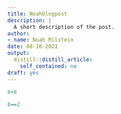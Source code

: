 ```yaml
---
title: Noahblogpost
description: |
  A short description of the post.
author:
- name: Noah Milstein
date: 08-10-2021
output:
  distill::distill_article:
    self_contained: no
draft: yes
---
```

```r
8+8
```
```r
8==2
```

